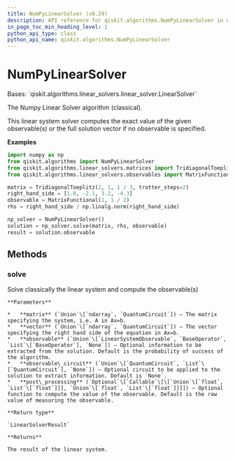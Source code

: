 ```yaml
---
title: NumPyLinearSolver (v0.29)
description: API reference for qiskit.algorithms.NumPyLinearSolver in qiskit v0.29
in_page_toc_min_heading_level: 1
python_api_type: class
python_api_name: qiskit.algorithms.NumPyLinearSolver
---
```


# NumPyLinearSolver

<Class id="qiskit.algorithms.NumPyLinearSolver" isDedicatedPage={true} github="https://github.com/qiskit/qiskit/tree/stable/0.18/qiskit/algorithms/linear_solvers/numpy_linear_solver.py" signature="NumPyLinearSolver" modifiers="class">
  Bases: `qiskit.algorithms.linear_solvers.linear_solver.LinearSolver`

  The Numpy Linear Solver algorithm (classical).

  This linear system solver computes the exact value of the given observable(s) or the full solution vector if no observable is specified.

  **Examples**

  ```python
  import numpy as np
  from qiskit.algorithms import NumPyLinearSolver
  from qiskit.algorithms.linear_solvers.matrices import TridiagonalToeplitz
  from qiskit.algorithms.linear_solvers.observables import MatrixFunctional

  matrix = TridiagonalToeplitz(2, 1, 1 / 3, trotter_steps=2)
  right_hand_side = [1.0, -2.1, 3.2, -4.3]
  observable = MatrixFunctional(1, 1 / 2)
  rhs = right_hand_side / np.linalg.norm(right_hand_side)

  np_solver = NumPyLinearSolver()
  solution = np_solver.solve(matrix, rhs, observable)
  result = solution.observable
  ```

  ## Methods

  <span id="qiskit-algorithms-numpylinearsolver-solve" />

  ### solve

  <Function id="qiskit.algorithms.NumPyLinearSolver.solve" signature="NumPyLinearSolver.solve(matrix, vector, observable=None, observable_circuit=None, post_processing=None)">
    Solve classically the linear system and compute the observable(s)

    **Parameters**

    *   **matrix** (`Union`\[`ndarray`, `QuantumCircuit`]) – The matrix specifying the system, i.e. A in Ax=b.
    *   **vector** (`Union`\[`ndarray`, `QuantumCircuit`]) – The vector specifying the right hand side of the equation in Ax=b.
    *   **observable** (`Union`\[`LinearSystemObservable`, `BaseOperator`, `List`\[`BaseOperator`], `None`]) – Optional information to be extracted from the solution. Default is the probability of success of the algorithm.
    *   **observable\_circuit** (`Union`\[`QuantumCircuit`, `List`\[`QuantumCircuit`], `None`]) – Optional circuit to be applied to the solution to extract information. Default is `None`.
    *   **post\_processing** (`Optional`\[`Callable`\[\[`Union`\[`float`, `List`\[`float`]]], `Union`\[`float`, `List`\[`float`]]]]) – Optional function to compute the value of the observable. Default is the raw value of measuring the observable.

    **Return type**

    `LinearSolverResult`

    **Returns**

    The result of the linear system.
  </Function>
</Class>

